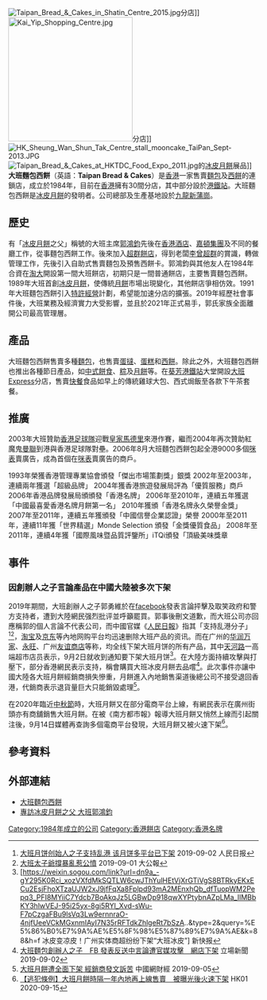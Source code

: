 [[File:Taipan_Bread_&_Cakes_in_Shatin_Centre_2015.jpg|thumb]]分店]]
[[File:Kai_Yip_Shopping_Centre.jpg|250px]]分店]]
[[File:HK_Sheung_Wan_Shun_Tak_Centre_stall_mooncake_TaiPan_Sept-2013.JPG|thumb]]
[[File:Taipan_Bread_&_Cakes_at_HKTDC_Food_Expo_2011.jpg|thumb]]的[[冰皮月餅|冰皮月餅]]展品]]
'''大班麵包西餅'''（英語：'''Taipan Bread & Cakes'''）是[[香港|香港]]一家售賣[[麵包|麵包]]及[[西餅|西餅]]的連鎖店，成立於1984年，目前在[[香港|香港]]擁有30間分店，其中部分設於[[港鐵車站列表|港鐵站]]。大班麵包西餅是[[冰皮月餅|冰皮月餅]]的發明者。公司總部及生產基地設於[[九龍|九龍]][[新蒲崗|新蒲崗]]。

==歷史==
有「[[冰皮月餅|冰皮月餅]]之父」稱號的大班主席[[郭鴻鈞|郭鴻鈞]]先後在[[香港酒店|香港酒店]]、[[嘉頓|嘉頓集團]]及不同的餐廳工作，從事麵包西餅工作。後來加入[[超群餅店|超群餅店]]，得到老闆[[李曾超群|李曾超群]]的賞識，轉做管理工作，先後引入自助式售賣麵包及預售西餅卡。郭鴻鈞與其他友人在1984年合資在[[淘大|淘大]]開設第一間大班餅店，初期只是一間普通餅店，主要售賣麵包西餅。1989年大班首創[[冰皮月餅|冰皮月餅]]，使傳統[[月餅|月餅]]市場出現變化，其他餅店爭相仿效。1991年大班麵包西餅引入[[特許經營|特許經營]]計劃，希望能加速分店的擴張。2019年經歷社會事件後，大班業務及經濟實力大受影響，並且於2021年正式易手，郭氏家族全面離開公司最高管理層。

==產品==
大班麵包西餅售賣多種[[麵包|麵包]]，也售賣[[蛋撻|蛋撻]]、[[蛋糕|蛋糕]]和[[西餅|西餅]]。除此之外，大班麵包西餅也推出各種節日產品，如[[中式糕點|中式餅食]]、[[粽|粽]]及[[月餅|月餅]]等。在[[葵芳站|葵芳港鐵站]]大堂開設[[大班Express|大班Express]]分店，售賣[[快餐|快餐]]食品如早上的傳統雞球大包、西式焗飯至各款下午茶套餐。

==推廣==
2003年大班贊助[[香港足球代表隊|香港足球隊]]迎戰[[皇家馬德里|皇家馬德里]]來港作賽，繼而2004年再次贊助紅魔鬼[[曼聯|曼聯]]到港與香港足球隊對壘。2006年8月大班麵包西餅包起全港9000多個[[停車收費碼表|咪表]]賣廣告，成為首個在[[停車收費碼表|咪表]]賣廣告的商戶。

1993年榮獲香港管理專業協會頒發「傑出市場策劃獎」銀獎 
2002年至2003年，連續兩年獲選「超級品牌」 
2004年獲香港旅遊發展局評為「優質服務」商戶 
2006年香港品牌發展局頒頒發「香港名牌」 
2006年至2010年，連續五年獲選「中國最喜愛香港名牌月餅第一名」 
2010年獲頒「香港名牌永久榮譽金獎」 
2007年至2011年，連續五年獲頒發「中國信譽企業認證」榮譽 
2000年至2011年，連續11年獲「世界精選」Monde Selection 頒發「金獎優質食品」 
2008年至2011年，連續4年獲「國際風味暨品質評鑒所」iTQi頒發「頂級美味獎章

== 事件 ==
=== 因創辦人之子言論產品在中國大陸被多次下架 ===
{{see also|反送中運動|中華人民共和國政府對於反對逃犯條例修訂草案運動的介入質疑}}
2019年期間，大班創辦人之子郭勇維於在[[facebook|facebook]]發表言論抨擊及取笑政府和警方支持者，遭到大陸網民强烈批评並呼籲罷買。郭事後刪文道歉，而大班公司亦回應稱郭的個人言論不代表公司，而中國官媒《[[人民日報|人民日報]]》指其「支持乱港分子」<ref>[https://finance.sina.com.cn/chanjing/gsnews/2019-09-02/doc-iicezzrq2804489.shtml 大班月饼创始人之子支持乱港 该月饼多平台已下架] {{Wayback|url=https://finance.sina.com.cn/chanjing/gsnews/2019-09-02/doc-iicezzrq2804489.shtml |date=20190902130815 }}2019-09-02 人民日报</ref><ref>[http://www.takungpao.com.hk/news/232109/2019/0901/343488.html 大班太子爺撐暴亂惹公憤] {{Wayback|url=http://www.takungpao.com.hk/news/232109/2019/0901/343488.html |date=20190902131428 }} 2019-09-01 大公報</ref>，[[淘宝|淘宝]]及[[京東_(網站)|京东]]等內地网购平台均迅速删除大班产品的资讯。而在广州的[[华润万家|华润万家]]、[[永旺|永旺]]、广州[[友谊商店|友谊商店]]等称，均全线下架大班月饼的所有产品，其中[[天河路_(广州)|天河路]]一高端超市店员表示，9月2日就收到通知要下架大班月饼<ref>[https://weixin.sogou.com/link?url=dn9a_-gY295K0Rci_xozVXfdMkSQTLW6cwJThYulHEtVjXrGTiVgS8BTRkyEKxECu2EsjFhoXTzaUJW2xJ9jfFqXa8Fplpd93mA2MEnxhQb_dfTuopWM2Pepq3_PFI8MYiiC7Ydcb7BoAkqJz5LGBwDp918qwXYPtybnAZpLMa_IlMBbKY3hlwVEJ-95i25yx-8gi5RYl_Xvd-sWu-F7pCzgaFBu9lsVq3Lw9ernnraO-4njfUeeVCkMGxnmIAyI7N35rRFTdkZhlgeRt7bSzA..&type=2&query=%E5%86%B0%E7%9A%AE%E5%8F%98%E5%87%89%E7%9A%AE&k=88&h=f 冰皮变凉皮！广州实体商超纷纷下架“大班冰皮”] 新快报 </ref>。在大陸方面持續攻擊與打壓下，部分香港網民表示支持，稱會購買大班冰皮月餅去品嚐<ref>[https://www.thestandnews.com/politics/%E5%A4%A7%E7%8F%AD%E9%BA%B5%E5%8C%85%E5%89%B5%E8%BE%A6%E4%BA%BA%E4%B9%8B%E5%AD%90-fb-%E7%99%BC%E8%A1%A8%E5%8F%8D%E9%80%81%E4%B8%AD%E8%A8%80%E8%AB%96%E9%81%AD%E5%AE%98%E5%AA%92%E6%94%BB%E6%93%8A-%E7%B6%B2%E5%BA%97%E4%B8%8B%E6%9E%B6/ 大班麵包創辦人之子　FB 發表反送中言論遭官媒攻擊　網店下架] {{Wayback|url=https://www.thestandnews.com/politics/%E5%A4%A7%E7%8F%AD%E9%BA%B5%E5%8C%85%E5%89%B5%E8%BE%A6%E4%BA%BA%E4%B9%8B%E5%AD%90-fb-%E7%99%BC%E8%A1%A8%E5%8F%8D%E9%80%81%E4%B8%AD%E8%A8%80%E8%AB%96%E9%81%AD%E5%AE%98%E5%AA%92%E6%94%BB%E6%93%8A-%E7%B6%B2%E5%BA%97%E4%B8%8B%E6%9E%B6/ |date=20211229132431 }}  立場新聞 2019-09-02</ref>。此次事件亦讓中國大陸各大班月餅經銷商損失慘重，月餅進入內地銷售渠道後總公司不接受退回香港，代銷商表示退貨量巨大只能銷毀處理<ref>[http://finance.china.com.cn/news/20190905/5072768.shtml 大班月餅遭全面下架 經銷商發文訴苦] {{Wayback|url=http://finance.china.com.cn/news/20190905/5072768.shtml |date=20190909234927 }} 中國網財經 2019-09-05</ref>。

在2020年臨近[[中秋節_(華人)|中秋節]]時，大班月餅又在部分電商平台上線，有網民表示在廣州街頭亦有商舖銷售大班月餅。在被《南方都市報》報導大班月餅又悄然上線而引起關注後，9月14日媒體再查詢多個電商平台發現，大班月餅又被火速下架<ref>[https://www.hk01.com/大國小事/523744/逃犯條例-大班月餅時隔一年內地再上線售賣-被曝光後火速下架 【逃犯條例】大班月餅時隔一年內地再上線售賣　被曝光後火速下架] {{Wayback|url=https://www.hk01.com/%E5%A4%A7%E5%9C%8B%E5%B0%8F%E4%BA%8B/523744/%E9%80%83%E7%8A%AF%E6%A2%9D%E4%BE%8B-%E5%A4%A7%E7%8F%AD%E6%9C%88%E9%A4%85%E6%99%82%E9%9A%94%E4%B8%80%E5%B9%B4%E5%85%A7%E5%9C%B0%E5%86%8D%E4%B8%8A%E7%B7%9A%E5%94%AE%E8%B3%A3-%E8%A2%AB%E6%9B%9D%E5%85%89%E5%BE%8C%E7%81%AB%E9%80%9F%E4%B8%8B%E6%9E%B6 |date=20210727172940 }} HK01 2020-09-15</ref>。

==參考資料==
{{reflist}}

==外部連結==
{{commonscat|Taipan Bread & Cakes}}
*[http://www.taipan.com.hk/ 大班麵包西餅]{{Wayback|url=http://www.taipan.com.hk/ |date=20061108225406 }}
*[http://paper.wenweipo.com/2006/07/15/zt0607150011.htm 專訪冰皮月餅之父 大班郭鴻鈞]{{Wayback|url=http://paper.wenweipo.com/2006/07/15/zt0607150011.htm |date=20101107044440 }}

[[Category:1984年成立的公司|Category:1984年成立的公司]]
[[Category:香港餅店|Category:香港餅店]]
[[Category:香港名牌|Category:香港名牌]]
